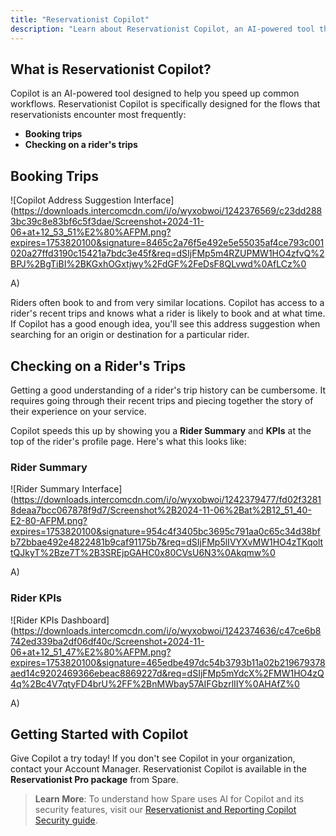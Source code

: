 ```yaml
---
title: "Reservationist Copilot"
description: "Learn about Reservationist Copilot, an AI-powered tool that helps speed up common booking workflows and rider management tasks"
---
```


## What is Reservationist Copilot?

Copilot is an AI-powered tool designed to help you speed up common workflows. Reservationist Copilot is specifically designed for the flows that reservationists encounter most frequently:

- **Booking trips**
- **Checking on a rider's trips**

## Booking Trips

![Copilot Address Suggestion Interface](https://downloads.intercomcdn.com/i/o/wyxobwoi/1242376569/c23dd2883bc39c8e83bf6c5f3dae/Screenshot+2024-11-06+at+12_53_51%E2%80%AFPM.png?expires=1753820100&signature=8465c2a76f5e492e5e55035af4ce793c001020a27ffd3190c15421a7bdc3e45f&req=dSIjFMp5m4RZUPMW1HO4zfvQ%2BPJ%2BgTiBI%2BKGxhOGxtjwy%2FdGF%2FeDsF8QLvwd%0AfLCz%0

A)

Riders often book to and from very similar locations. Copilot has access to a rider's recent trips and knows what a rider is likely to book and at what time. If Copilot has a good enough idea, you'll see this address suggestion when searching for an origin or destination for a particular rider.

## Checking on a Rider's Trips

Getting a good understanding of a rider's trip history can be cumbersome. It requires going through their recent trips and piecing together the story of their experience on your service.

Copilot speeds this up by showing you a **Rider Summary** and **KPIs** at the top of the rider's profile page. Here's what this looks like: 

### Rider Summary

![Rider Summary Interface](https://downloads.intercomcdn.com/i/o/wyxobwoi/1242379477/fd02f32818deaa7bcc067878f9d7/Screenshot%2B2024-11-06%2Bat%2B12_51_40-E2-80-AFPM.png?expires=1753820100&signature=954c4f3405bc3695c791aa0c65c34d38bfb72bbae492e4822481b9caf91175b7&req=dSIjFMp5lIVYXvMW1HO4zTKqolttQJkyT%2Bze7T%2B3SREjpGAHC0x80CVsU6N3%0Akqmw%0

A)

### Rider KPIs

![Rider KPIs Dashboard](https://downloads.intercomcdn.com/i/o/wyxobwoi/1242374636/c47ce6b8742ed339ba2df06df40c/Screenshot+2024-11-06+at+12_51_47%E2%80%AFPM.png?expires=1753820100&signature=465edbe497dc54b3793b11a02b219679378aed14c9202469366ebeac8869227d&req=dSIjFMp5mYdcX%2FMW1HO4zQ4q%2Bc4V7qtyFD4brU%2FF%2BnMWbay57AIFGbzrlIIY%0AHAfZ%0

A)

## Getting Started with Copilot

Give Copilot a try today! If you don't see Copilot in your organization, contact your Account Manager. Reservationist Copilot is available in the **Reservationist Pro package** from Spare.

> **Learn More**: To understand how Spare uses AI for Copilot and its security features, visit our [Reservationist and Reporting Copilot Security guide](https://help.sparelabs.com/en/articles/9558028-reservationist-and-reporting-copilot-security).
